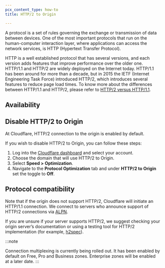 ```yaml
---
pcx_content_type: how-to
title: HTTP/2 to Origin

---
```



A protocol is a set of rules governing the exchange or transmission of data between devices. One of the most important protocols that run on the human-computer interaction layer, where applications can access the network services, is HTTP (Hypertext Transfer Protocol).

HTTP is a well established protocol that has several versions, and each version adds features that improve performance over the older one. HTTP/1.1 and HTTP/2 are widely deployed on the Internet today. HTTP/1.1 has been around for more than a decade, but in 2015 the IETF (Internet Engineering Task Force) introduced HTTP/2, which introduces several features to reduce page load times. To know more about the differences between HTTP/1.1 and HTTP/2, please refer to [HTTP/2 versus HTTP/1.1](https://www.cloudflare.com/learning/performance/http2-vs-http1.1/).

## Availability

<FeatureTable id="speed.http2_to_origin" />

## Disable HTTP/2 to Origin

At Cloudflare, HTTP/2 connection to the origin is enabled by default.

If you wish to disable HTTP/2 to Origin, you can follow these steps:

1. Log into the [Cloudflare dashboard](https://dash.cloudflare.com/login) and select your account.
2. Choose the domain that will use HTTP/2 to Origin.
3. Select **Speed > Optimization**.
4. Navigate to the **Protocol Optimization** tab and under **HTTP/2 to Origin** set the toggle to **Off**.

## Protocol compatibility

Note that if the origin does not support HTTP/2, Cloudflare will initiate an HTTP/1.1 connection.
We connect to servers who announce support of HTTP/2 connections via [ALPN](https://blog.cloudflare.com/introducing-http2).

If you are unsure if your server supports HTTP/2, we suggest checking your origin server’s documentation or using a testing tool for HTTP/2 implementation (for example, [h2spec](https://github.com/summerwind/h2spec)).

:::note

Connection multiplexing is currently being rolled out. It has been enabled by default on Free, Pro and Business zones. Enterprise zones will be enabled at a later date. 
:::
